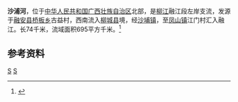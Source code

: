 {{Otheruses|沙浦河|other=同名或類似名的其它條目描述}}
{{Infobox River
  | river_name      = 沙浦河
  | image_name      = 
  | image_size      = 
  | caption         = 
  | origin          = [[广西壮族自治区|广西壮族自治区]][[融安县|融安县]][[桥板乡|桥板乡]]古益村
  | mouth           = 广西壮族自治区[[柳城县|柳城县]][[凤山镇_(柳城县)|凤山镇]]江门村[[融江|融江]]{{coord|24|34|24|N|109|17|14|E}}
  | basin_countries = 广西融安县、鹿寨县、柳城县
  | length          = 74 km
  | elevation       = 
  | mouth_elevation = 
  | discharge       = 
  | watershed       = 695 km<sup>2</sup>
}}
'''沙浦河'''，位于[[中华人民共和国|中华人民共和国]][[广西壮族自治区|广西壮族自治区]]北部，是[[柳江|柳江]]融江段左岸支流，发源于[[融安县|融安县]][[桥板乡|桥板乡]]古益村，西南流入[[柳城县|柳城县]]境，经[[沙埔镇_(柳城县)|沙埔镇]]，至[[凤山镇_(柳城县)|凤山镇]]江门村汇入融江。长74千米，流域面积695平方千米。<ref name="中国河湖大典">{{cite book zh |author=《[[中国河湖大典|中国河湖大典]]》编纂委员会 |title=《中国河湖大典·珠江卷》 |format=M|edition=1 |location=北京 |publisher=中国水利水电出版社 |date=2013年1月 |pages=107页 |id= ISBN 978-7-5170-0561-2}}</ref>

==参考资料==
{{reflist}}

[[Category:柳江水系|S]]
[[Category:广西河流|S]]
